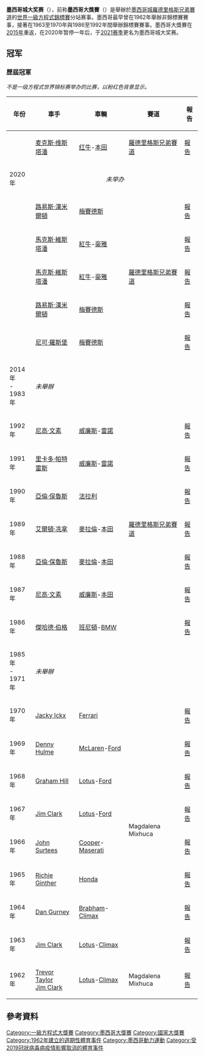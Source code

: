 {{expand|time=2015-01-31T14:05:56+00:00}}
{{noteTA
|G1=F1
}}
{{F1 race 
| Name                  = 墨西哥城大獎賽
| Flag                  = Flag of Mexico.svg
| Circuit               = [[羅德里格斯兄弟賽道|羅德里格斯兄弟賽道]]
| Circuit_image         = Autódromo Hermanos Rodríguez 2015.svg
| Laps                  = 71
| First_held            = 1962
| Last_held             = 
| Times_held            = 20
| Circuit_length_km     = 4.304
| Circuit_length_mi     = 2.674
| Race_length_km        = 305.354
| Race_length_mi        = 189.738
| Most_wins_driver      = {{flagicon|UK}} [[吉姆·克拉克|吉姆·克拉克]]（3）
| Most_wins_constructor = {{flagicon|UK}} [[蓮花車隊_(1954年)|蓮花車隊]]（4）
| Current_year          = 2019
| Winner                = {{flagicon|GBR}} [[路易斯·漢米爾頓|路易斯·漢米爾頓]]
| Winning_team          = [[梅賽德斯車隊|梅賽德斯]]
| Winning_time          = 1:36:48.904
| Second                = {{flagicon|GER}} [[賽巴斯蒂安·維特爾|賽巴斯蒂安·維特爾]]
| Second_team           = [[法拉利車隊|法拉利]]
| Second_time           = +1.766
| Third                 = {{flagicon|FIN}} [[維爾特利·鮑達斯|維爾特利·鮑達斯]]
| Third_team            = [[梅賽德斯車隊|梅賽德斯]]
| Third_time            = +3.553
| Pole_driver           = {{flagicon|MON}} [[夏爾·勒克萊爾|夏爾·勒克萊爾]]
| Pole_team             = [[法拉利車隊|法拉利]]
| Pole_time             = 1:14.759
| Fastest_lap_driver    = {{flagicon|MON}} [[夏爾·勒克萊爾|夏爾·勒克萊爾]]
| Fastest_lap_team      = [[法拉利車隊|法拉利]]
| Fastest_lap           = 1:19.232
}}

'''墨西哥城大奖赛'''（{{lang-es|Gran Premio de la Ciudad de México}}），前称'''墨西哥大獎賽'''（{{lang-es|Gran Premio de México}}）是舉辦於[[墨西哥城|墨西哥城]][[羅德里格斯兄弟賽道|羅德里格斯兄弟賽道]]的[[世界一級方程式錦標賽|世界一級方程式錦標賽]]分站赛事。墨西哥最早曾在1962年舉辦非錦標賽賽事，接著在1963至1970年與1986至1992年間舉辦錦標賽賽事。墨西哥大獎賽在[[2015年世界一級方程式錦標賽|2015年]]重返，在2020年暂停一年后，于[[2021年世界一級方程式錦標賽|2021赛季]]更名为墨西哥城大奖赛。

== 冠军 ==
=== 歷屆冠軍 ===
''不是一级方程式世界锦标赛举办的比赛，以粉红色背景显示。''
{| class="wikitable" style="font-size: 95%"
|-
! 年份
! 車手
! 車輛
! 賽道
! 報告
|-
! {{f1|2021}}
| {{flagicon|NED}} [[麦克斯·维斯塔潘|麦克斯·维斯塔潘]]
| [[红牛车队|红牛]]-[[本田车队|本田]]
| [[羅德里格斯兄弟賽道|羅德里格斯兄弟賽道]]
| [[2021年墨西哥大獎賽|報告]]
|- style="background:#ddd;"
! 2020年
|align=center colspan=4| ''未举办''
|-
! {{f1|2019}}
| {{flagicon|GBR}} [[路易斯·漢米爾頓|路易斯·漢米爾頓]]
| [[梅賽德斯車隊|梅賽德斯]]
| rowspan="5" | [[羅德里格斯兄弟賽道|羅德里格斯兄弟賽道]]
| [[2019年墨西哥大獎賽|報告]]
|-
! {{f1|2018}}
| {{flagicon|NED}} [[馬克斯·維斯塔潘|馬克斯·維斯塔潘]]
| [[紅牛車隊|紅牛]]-[[豪雅錶|豪雅]]
| [[2018年墨西哥大獎賽|報告]]
|-
! {{f1|2017}}
| {{flagicon|NED}} [[馬克斯·維斯塔潘|馬克斯·維斯塔潘]]
| [[紅牛車隊|紅牛]]-[[豪雅錶|豪雅]]
| [[2017年墨西哥大獎賽|報告]]
|-
! {{f1|2016}}
| {{flagicon|GBR}} [[路易斯·漢米爾頓|路易斯·漢米爾頓]]
| [[梅賽德斯車隊|梅賽德斯]]
| [[2016年墨西哥大獎賽|報告]]
|-
! {{f1|2015}}
| {{flagicon|GER}} [[尼可·羅斯堡|尼可·羅斯堡]]
| [[梅賽德斯車隊|梅賽德斯]]
| [[2015年墨西哥大獎賽|報告]]
|- bgcolor="#DDDDDD"
! 2014年<br>-<br>1983年
|COLSPAN=4| ''未舉辦''
|-  
! 1992年
| {{flagicon|GBR}} [[尼高·文素|尼高·文素]]
| [[威廉斯車隊|威廉斯]]-[[雷諾車隊|雷諾]]
| rowspan="7" |[[羅德里格斯兄弟賽道|羅德里格斯兄弟賽道]]
| [[1992年墨西哥大獎賽|報告]]
|-  
! 1991年
| {{flagicon|ITA}} [[里卡多·帕特雷斯|里卡多·帕特雷斯]]
| [[威廉斯車隊|威廉斯]]-[[雷諾車隊|雷諾]]
| [[1991年墨西哥大獎賽|報告]]
|-  
! 1990年
| {{flagicon|FRA}} [[亞倫·保魯斯|亞倫·保魯斯]]
| [[法拉利車隊|法拉利]]
| [[1990年墨西哥大獎賽|報告]]
|-  
! 1989年
| {{flagicon|BRA}} [[艾爾頓·冼拿|艾爾頓·冼拿]]
| [[麥拉倫車隊|麥拉倫]]-[[本田車隊|本田]]
| [[1989年墨西哥大獎賽|報告]]
|-  
! 1988年
| {{flagicon|FRA}} [[亞倫·保魯斯|亞倫·保魯斯]]
| [[麥拉倫車隊|麥拉倫]]-[[本田車隊|本田]]
| [[1988年墨西哥大獎賽|報告]]
|-  
! 1987年
| {{flagicon|GBR}} [[尼高·文素|尼高·文素]]
| [[威廉斯車隊|威廉斯]]-[[本田車隊|本田]]
| [[1987年墨西哥大獎賽|報告]]
|-  
! 1986年
| {{flagicon|AUT}} [[傑哈德·伯格|傑哈德·伯格]]
| [[班尼頓車隊|班尼頓]]-[[BMW|BMW]]
| [[1986年墨西哥大獎賽|報告]]
|- bgcolor="#DDDDDD"
! 1985年<br>-<br>1971年
|COLSPAN=4| ''未舉辦''
|-
! 1970年
| {{flagicon|BEL}} [[Jacky_Ickx|Jacky Ickx]]
| [[Scuderia_Ferrari|Ferrari]]
|rowspan="8"| Magdalena Mixhuca
| [[1970年墨西哥大獎賽|報告]]
|-
! 1969年
| {{flagicon|NZL}} [[Denny_Hulme|Denny Hulme]]
| [[McLaren|McLaren]]-[[Ford_Motor_Company|Ford]]
| [[1969年墨西哥大獎賽|報告]]
|-
! 1968年
| {{flagicon|GBR}} [[Graham_Hill|Graham Hill]]
| [[Team_Lotus|Lotus]]-[[Ford_Motor_Company|Ford]]
| [[1968年墨西哥大獎賽|報告]]
|-
! 1967年
| {{flagicon|GBR}} [[Jim_Clark|Jim Clark]]
| [[Team_Lotus|Lotus]]-[[Ford_Motor_Company|Ford]]
| [[1967年墨西哥大獎賽|報告]]
|-
! 1966年
| {{flagicon|GBR}} [[John_Surtees|John Surtees]]
| [[Cooper_Car_Company|Cooper]]-[[Maserati|Maserati]]
| [[1966年墨西哥大獎賽|報告]]
|-
! 1965年
| {{flagicon|USA}} [[Richie_Ginther|Richie Ginther]]
| [[Honda_in_Formula_One|Honda]]
| [[1965年墨西哥大獎賽|報告]]
|-
! 1964年
| {{flagicon|USA}} [[Dan_Gurney|Dan Gurney]]
| [[Brabham|Brabham]]-[[Coventry_Climax|Climax]]
| [[1964年墨西哥大獎賽|報告]]
|-
! 1963年
| {{flagicon|GBR}} [[Jim_Clark|Jim Clark]]
| [[Team_Lotus|Lotus]]-[[Coventry_Climax|Climax]]
| [[1963年墨西哥大獎賽|報告]]
|- style="background:#fcc;"
! 1962年
| {{flagicon|GBR}} [[Trevor_Taylor_(racing_driver)|Trevor Taylor]] <br>{{flagicon|GBR}} [[Jim_Clark|Jim Clark]]
| [[Team_Lotus|Lotus]]-[[Coventry_Climax|Climax]]
| Magdalena Mixhuca
| [[1962年墨西哥大獎賽|報告]]
|}

==參考資料==
{{reflist}}

{{Formula One races}}
[[Category:一級方程式大獎賽|Category:一級方程式大獎賽]]
[[Category:墨西哥大獎賽|Category:墨西哥大獎賽]]
[[Category:國家大獎賽|Category:國家大獎賽]]
[[Category:1962年建立的週期性體育事件|Category:1962年建立的週期性體育事件]]
[[Category:墨西哥動力運動|Category:墨西哥動力運動]]
[[Category:受2019冠狀病毒病疫情影響取消的體育事件|Category:受2019冠狀病毒病疫情影響取消的體育事件]]